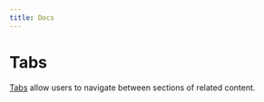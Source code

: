 ---
title: Docs
---

# Tabs

[Tabs](https://www.w3.org/WAI/ARIA/apg/patterns/tabs/) allow users to navigate between sections of related content.

